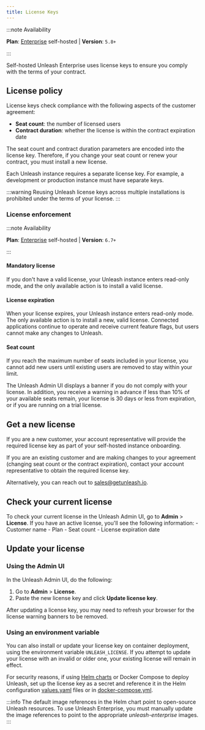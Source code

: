 ```yaml
---
title: License Keys
---
```


:::note Availability

**Plan**: [Enterprise](https://www.getunleash.io/pricing) self-hosted | **Version**: `5.8+`

:::

Self-hosted Unleash Enterprise uses license keys to ensure you comply with the terms of your contract.

## License policy

License keys check compliance with the following aspects of the customer agreement:
-   **Seat count**: the number of licensed users
-   **Contract duration**: whether the license is within the contract expiration date

The seat count and contract duration parameters are encoded into the license key. Therefore, if you change your seat count or renew your contract, you must install a new license.

Each Unleash instance requires a separate license key. For example, a development or production instance must have separate keys.

:::warning
Reusing Unleash license keys across multiple installations is prohibited under the terms of your license.
:::

### License enforcement

:::note Availability

**Plan**: [Enterprise](https://www.getunleash.io/pricing) self-hosted | **Version**: `6.7+`

:::

#### Mandatory license

If you don't have a valid license, your Unleash instance enters read-only mode, and the only available action is to install a valid license.

#### License expiration
When your license expires, your Unleash instance enters read-only mode. The only available action is to install a new, valid license. Connected applications continue to operate and receive current feature flags, but users cannot make any changes to Unleash.


#### Seat count
If you reach the maximum number of seats included in your license, you cannot add new users until existing users are removed to stay within your limit.


The Unleash Admin UI displays a banner if you do not comply with your license. In addition, you receive a warning in advance if less than 10% of your available seats remain, your license is 30 days or less from expiration, or if you are running on a trial license.

## Get a new license

If you are a new customer, your account representative will provide the required license key as part of your self-hosted instance onboarding.

If you are an existing customer and are making changes to your agreement (changing seat count or the contract expiration), contact your account representative to obtain the required license key.

Alternatively, you can reach out to sales@getunleash.io.

## Check your current license

To check your current license in the Unleash Admin UI, go to **Admin** > **License**. If you have an active license, you'll see the following information:
    - Customer name
    - Plan
    - Seat count
    - License expiration date

## Update your license

### Using the Admin UI

In the Unleash Admin UI, do the following:
1. Go to **Admin** > **License**.
2. Paste the new license key and click **Update license key**.

After updating a license key, you may need to refresh your browser for the license warning banners to be removed.

### Using an environment variable

You can also install or update your license key on container deployment, using the environment variable `UNLEASH_LICENSE`. If you attempt to update your license with an invalid or older one, your existing license will remain in effect.

For security reasons, if using [Helm charts](https://github.com/Unleash/helm-charts) or Docker Compose to deploy Unleash, set up the license key as a secret and reference it in the Helm configuration [values.yaml](https://github.com/Unleash/helm-charts/blob/main/charts/unleash/values.yaml) files or in [docker-compose.yml](https://github.com/Unleash/unleash/blob/main/docker-compose.yml).

:::info
The default image references in the Helm chart point to open-source Unleash resources. To use Unleash Enterprise, you must manually update the image references to point to the appropriate _unleash-enterprise_ images.
:::
